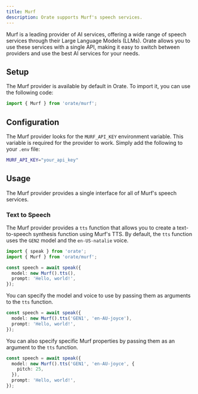 ```yaml
---
title: Murf
description: Orate supports Murf's speech services.
---
```



Murf is a leading provider of AI services, offering a wide range of speech services through their Large Language Models (LLMs). Orate allows you to use these services with a single API, making it easy to switch between providers and use the best AI services for your needs.

## Setup

The Murf provider is available by default in Orate. To import it, you can use the following code:

```ts
import { Murf } from 'orate/murf';
```

## Configuration

The Murf provider looks for the `MURF_API_KEY` environment variable. This variable is required for the provider to work. Simply add the following to your `.env` file:

```bash
MURF_API_KEY="your_api_key"
```

## Usage

The Murf provider provides a single interface for all of Murf's speech services.

### Text to Speech

The Murf provider provides a `tts` function that allows you to create a text-to-speech synthesis function using Murf's TTS. By default, the `tts` function uses the `GEN2` model and the `en-US-natalie` voice.

```ts
import { speak } from 'orate';
import { Murf } from 'orate/murf';

const speech = await speak({
  model: new Murf().tts(),
  prompt: 'Hello, world!',
});
```

You can specify the model and voice to use by passing them as arguments to the `tts` function.

```ts
const speech = await speak({
  model: new Murf().tts('GEN1', 'en-AU-joyce'),
  prompt: 'Hello, world!',
});
```

You can also specify specific Murf properties by passing them as an argument to the `tts` function.

```ts
const speech = await speak({
  model: new Murf().tts('GEN1', 'en-AU-joyce', {
    pitch: 25,
  }),
  prompt: 'Hello, world!',
});
```
